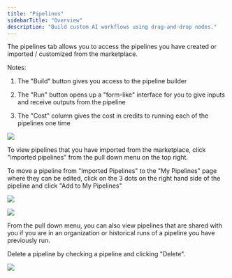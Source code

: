 ```yaml
---
title: "Pipelines"
sidebarTitle: "Overview"
description: "Build custom AI workflows using drag-and-drop nodes."
---
```


The pipelines tab allows you to access the pipelines you have created or imported / customized from the marketplace.

Notes:

1. The "Build" button gives you access to the pipeline builder

2. The "Run" button opens up a "form-like" interface for you to give inputs and receive outputs from the pipeline

3. The "Cost" column gives the cost in credits to running each of the pipelines one time

![](/images/vectorshift/platform/Screenshot%202023-08-02%20at%202.24.56%20PM.png)

To view pipelines that you have imported from the marketplace, click "imported pipelines" from the pull down menu on the top right. 

To move a pipeline from "Imported Pipelines" to the "My Pipelines" page where they can be edited, click on the 3 dots on the right hand side of the pipeline and click "Add to My Pipelines"


![](/images/vectorshift/platform/Screenshot%202023-08-02%20at%202.27.21%20PM.png)

![](/images/vectorshift/platform/Screenshot%202023-08-02%20at%202.27.59%20PM.png)


From the pull down menu, you can also view pipelines that are shared with you if you are in an organization or historical runs of a pipeline you have previously run.


Delete a pipeline by checking a pipeline and clicking "Delete".

![](/images/vectorshift/platform/Screenshot%202023-08-02%20at%202.29.42%20PM.png)